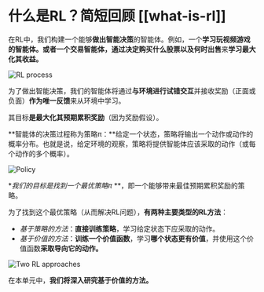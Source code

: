 # 什么是RL？简短回顾 [[what-is-rl]]

在RL中，我们构建一个能够**做出智能决策**的智能体。例如，一个**学习玩视频游戏的智能体。**或者一个交易智能体，通过决定**购买什么股票以及何时出售**来**学习最大化其收益。**

<img src="https://huggingface.co/datasets/huggingface-deep-rl-course/course-images/resolve/main/en/unit3/rl-process.jpg" alt="RL process"/>


为了做出智能决策，我们的智能体将通过**与环境进行试错交互**并接收奖励（正面或负面）**作为唯一反馈**来从环境中学习。

其目标**是最大化其预期累积奖励**（因为奖励假设）。

**智能体的决策过程称为策略π：**给定一个状态，策略将输出一个动作或动作的概率分布。也就是说，给定环境的观察，策略将提供智能体应该采取的动作（或每个动作的多个概率）。

<img src="https://huggingface.co/datasets/huggingface-deep-rl-course/course-images/resolve/main/en/unit3/policy.jpg" alt="Policy"/>

**我们的目标是找到一个最优策略π* **，即一个能够带来最佳预期累积奖励的策略。

为了找到这个最优策略（从而解决RL问题），**有两种主要类型的RL方法**：

- *基于策略的方法*：**直接训练策略**，学习给定状态下应采取的动作。
- *基于价值的方法*：**训练一个价值函数**，学习**哪个状态更有价值**，并使用这个价值函数**采取导向它的动作。**

<img src="https://huggingface.co/datasets/huggingface-deep-rl-course/course-images/resolve/main/en/unit3/two-approaches.jpg" alt="Two RL approaches"/>

在本单元中，**我们将深入研究基于价值的方法。**
